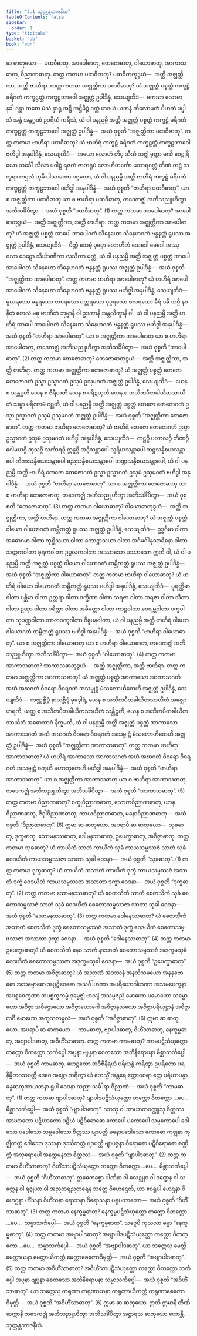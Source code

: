 ```yaml
---
title: "3.1 သုတ္တန္တဘာဇနီယ"
tableOfContents: false
sidebar:
  order: 1
type: "tipitaka"
basket: "ab"
book: "vbh"
---
```



<DynamicBreadcrumb />

<Division number="172" book="vbh">

<Paragraph number="613" book="vbh">
ဆ ဓာတုယော—  ပထဝီဓာတု, အာပေါဓာတု, တေဇောဓာတု, ဝါယောဓာတု, အာကာသဓာတု, ဝိညာဏဓာတု.
</Paragraph>

</Division>
<Division number="173" book="vbh">

<Paragraph number="614" book="vbh">
တတ္ထ ကတမာ ပထဝီဓာတု? ပထဝီဓာတုဒွယံ—  အတ္ထိ အဇ္ဈတ္တိကာ, အတ္ထိ ဗာဟိရာ. တတ္ထ ကတမာ အဇ္ဈတ္တိကာ ပထဝီဓာတု? ယံ အဇ္ဈတ္တံ ပစ္စတ္တံ ကက္ခဠံ ခရိဂတံ ကက္ခဠတ္တံ ကက္ခဠဘာဝေါ အဇ္ဈတ္တံ ဥပါဒိန္နံ, သေယျထိဒံ—  ကေသာ လောမာ နခါ ဒန္တာ တစော မံသံ နှာရု အဋ္ဌိ အဋ္ဌိမိဉ္ဇံ ဝက္ကံ ဟဒယံ ယကနံ ကိလောမကံ ပိဟကံ ပပ္ဖါသံ အန္တံ အန္တဂုဏံ ဥဒရိယံ ကရီသံ, ယံ ဝါ ပနညမ္ပိ အတ္ထိ အဇ္ဈတ္တံ ပစ္စတ္တံ ကက္ခဠံ ခရိဂတံ ကက္ခဠတ္တံ ကက္ခဠဘာဝေါ အဇ္ဈတ္တံ ဥပါဒိန္နံ—  အယံ ဝုစ္စတိ “အဇ္ဈတ္တိကာ ပထဝီဓာတု”.
</Paragraph>

<Paragraph number="615" book="vbh">
တတ္ထ ကတမာ ဗာဟိရာ ပထဝီဓာတု? ယံ ဗာဟိရံ ကက္ခဠံ ခရိဂတံ ကက္ခဠတ္တံ ကက္ခဠဘာဝေါ ဗဟိဒ္ဓါ အနုပါဒိန္နံ, သေယျထိဒံ—  အယော လောဟံ တိပု သီသံ သဇ္ဈံ မုတ္တာ မဏိ ဝေဠုရိယော သင်္ခေါ သိလာ ပဝါဠံ ရဇတံ ဇာတရူပံ လောဟိတင်္ကော မသာရဂလ္လံ တိဏံ ကဋ္ဌံ သက္ခရာ ကဌလံ ဘူမိ ပါသာဏော ပဗ္ဗတော, ယံ ဝါ ပနညမ္ပိ အတ္ထိ ဗာဟိရံ ကက္ခဠံ ခရိဂတံ ကက္ခဠတ္တံ ကက္ခဠဘာဝေါ ဗဟိဒ္ဓါ အနုပါဒိန္နံ—  အယံ ဝုစ္စတိ “ဗာဟိရာ ပထဝီဓာတု”. ယာ စ အဇ္ဈတ္တိကာ ပထဝီဓာတု ယာ စ ဗာဟိရာ ပထဝီဓာတု, တဒေကဇ္ဈံ အဘိသညူဟိတွာ အဘိသင်္ခိပိတွာ—  အယံ ဝုစ္စတိ “ပထဝီဓာတု”. (1)
</Paragraph>

</Division>
<Division number="174" book="vbh">

<Paragraph number="616" book="vbh">
တတ္ထ ကတမာ အာပေါဓာတု? အာပေါဓာတုဒွယံ—  အတ္ထိ အဇ္ဈတ္တိကာ, အတ္ထိ ဗာဟိရာ. တတ္ထ ကတမာ အဇ္ဈတ္တိကာ အာပေါဓာတု? ယံ အဇ္ဈတ္တံ ပစ္စတ္တံ အာပေါ အာပေါဂတံ သိနေဟော သိနေဟဂတံ ဗန္ဓနတ္တံ ရူပဿ အဇ္ဈတ္တံ ဥပါဒိန္နံ, သေယျထိဒံ—  ပိတ္တံ သေမှံ ပုဗ္ဗော လောဟိတံ သေဒေါ မေဒေါ အဿု ဝသာ ခေဠော သိင်္ဃာဏိကာ လသိကာ မုတ္တံ, ယံ ဝါ ပနညမ္ပိ အတ္ထိ အဇ္ဈတ္တံ ပစ္စတ္တံ အာပေါ အာပေါဂတံ သိနေဟော သိနေဟဂတံ ဗန္ဓနတ္တံ ရူပဿ အဇ္ဈတ္တံ ဥပါဒိန္နံ—  အယံ ဝုစ္စတိ “အဇ္ဈတ္တိကာ အာပေါဓာတု”.
</Paragraph>

<Paragraph number="617" book="vbh">
တတ္ထ ကတမာ ဗာဟိရာ အာပေါဓာတု? ယံ ဗာဟိရံ အာပေါ အာပေါဂတံ သိနေဟော သိနေဟဂတံ ဗန္ဓနတ္တံ ရူပဿ ဗဟိဒ္ဓါ အနုပါဒိန္နံ, သေယျထိဒံ—  မူလရသော ခန္ဓရသော တစရသော ပတ္တရသော ပုပ္ဖရသော ဖလရသော ခီရံ ဒဓိ သပ္ပိ နဝနီတံ တေလံ မဓု ဖာဏိတံ ဘုမ္မာနိ ဝါ ဥဒကာနိ အန္တလိက္ခာနိ ဝါ, ယံ ဝါ ပနညမ္ပိ အတ္ထိ ဗာဟိရံ အာပေါ အာပေါဂတံ သိနေဟော သိနေဟဂတံ ဗန္ဓနတ္တံ ရူပဿ ဗဟိဒ္ဓါ အနုပါဒိန္နံ—  အယံ ဝုစ္စတိ “ဗာဟိရာ အာပေါဓာတု”. ယာ စ အဇ္ဈတ္တိကာ အာပေါဓာတု ယာ စ ဗာဟိရာ အာပေါဓာတု, တဒေကဇ္ဈံ အဘိသညူဟိတွာ အဘိသင်္ခိပိတွာ—  အယံ ဝုစ္စတိ “အာပေါဓာတု”. (2)
</Paragraph>

</Division>
<Division number="175" book="vbh">

<Paragraph number="618" book="vbh">
တတ္ထ ကတမာ တေဇောဓာတု? တေဇောဓာတုဒွယံ—  အတ္ထိ အဇ္ဈတ္တိကာ, အတ္ထိ ဗာဟိရာ. တတ္ထ ကတမာ အဇ္ဈတ္တိကာ တေဇောဓာတု? ယံ အဇ္ဈတ္တံ ပစ္စတ္တံ တေဇော တေဇောဂတံ ဥသ္မာ ဥသ္မာဂတံ ဥသုမံ ဥသုမဂတံ အဇ္ဈတ္တံ ဥပါဒိန္နံ, သေယျထိဒံ—  ယေန စ သန္တပ္ပတိ ယေန စ ဇီရီယတိ ယေန စ ပရိဍယှတိ ယေန စ အသိတပီတခါယိတသာယိတံ သမ္မာ ပရိဏာမံ ဂစ္ဆတိ, ယံ ဝါ ပနညမ္ပိ အတ္ထိ အဇ္ဈတ္တံ ပစ္စတ္တံ တေဇော တေဇောဂတံ ဥသ္မာ ဥသ္မာဂတံ ဥသုမံ ဥသုမဂတံ အဇ္ဈတ္တံ ဥပါဒိန္နံ—  အယံ ဝုစ္စတိ “အဇ္ဈတ္တိကာ တေဇောဓာတု”.
</Paragraph>

<Paragraph number="619" book="vbh">
တတ္ထ ကတမာ ဗာဟိရာ တေဇောဓာတု? ယံ ဗာဟိရံ တေဇော တေဇောဂတံ ဥသ္မာ ဥသ္မာဂတံ ဥသုမံ ဥသုမဂတံ ဗဟိဒ္ဓါ အနုပါဒိန္နံ, သေယျထိဒံ—  ကဋ္ဌဂ္ဂိ ပလာလဂ္ဂိ တိဏဂ္ဂိ ဂေါမယဂ္ဂိ ထုသဂ္ဂိ သင်္ကာရဂ္ဂိ ဣန္ဒဂ္ဂိ အဂ္ဂိသန္တာပေါ သူရိယသန္တာပေါ ကဋ္ဌသန္နိစယသန္တာပေါ တိဏသန္နိစယသန္တာပေါ ဓညသန္နိစယသန္တာပေါ ဘဏ္ဍသန္နိစယသန္တာပေါ, ယံ ဝါ ပနညမ္ပိ အတ္ထိ ဗာဟိရံ တေဇော တေဇောဂတံ ဥသ္မာ ဥသ္မာဂတံ ဥသုမံ ဥသုမဂတံ ဗဟိဒ္ဓါ အနုပါဒိန္နံ—  အယံ ဝုစ္စတိ “ဗာဟိရာ တေဇောဓာတု”. ယာ စ အဇ္ဈတ္တိကာ တေဇောဓာတု ယာ စ ဗာဟိရာ တေဇောဓာတု, တဒေကဇ္ဈံ အဘိသညူဟိတွာ အဘိသင်္ခိပိတွာ—  အယံ ဝုစ္စတိ “တေဇောဓာတု”. (3)
</Paragraph>

</Division>
<Division number="176" book="vbh">

<Paragraph number="620" book="vbh">
တတ္ထ ကတမာ ဝါယောဓာတု? ဝါယောဓာတုဒွယံ—  အတ္ထိ အဇ္ဈတ္တိကာ, အတ္ထိ ဗာဟိရာ. တတ္ထ ကတမာ အဇ္ဈတ္တိကာ ဝါယောဓာတု? ယံ အဇ္ဈတ္တံ ပစ္စတ္တံ ဝါယော ဝါယောဂတံ ထမ္ဘိတတ္တံ ရူပဿ အဇ္ဈတ္တံ ဥပါဒိန္နံ, သေယျထိဒံ—  ဥဒ္ဓင်္ဂမာ ဝါတာ အဓောဂမာ ဝါတာ ကုစ္ဆိသယာ ဝါတာ ကောဋ္ဌာသယာ ဝါတာ အင်္ဂမင်္ဂါနုသာရိနော ဝါတာ သတ္ထကဝါတာ ခုရကဝါတာ ဥပ္ပလကဝါတာ အဿာသော ပဿာသော ဣတိ ဝါ, ယံ ဝါ ပနညမ္ပိ အတ္ထိ အဇ္ဈတ္တံ ပစ္စတ္တံ ဝါယော ဝါယောဂတံ ထမ္ဘိတတ္တံ ရူပဿ အဇ္ဈတ္တံ ဥပါဒိန္နံ—  အယံ ဝုစ္စတိ “အဇ္ဈတ္တိကာ ဝါယောဓာတု”.
</Paragraph>

<Paragraph number="621" book="vbh">
တတ္ထ ကတမာ ဗာဟိရာ ဝါယောဓာတု? ယံ ဗာဟိရံ ဝါယော ဝါယောဂတံ ထမ္ဘိတတ္တံ ရူပဿ ဗဟိဒ္ဓါ အနုပါဒိန္နံ, သေယျထိဒံ—  ပုရတ္ထိမာ ဝါတာ ပစ္ဆိမာ ဝါတာ ဥတ္တရာ ဝါတာ ဒက္ခိဏာ ဝါတာ သရဇာ ဝါတာ အရဇာ ဝါတာ သီတာ ဝါတာ ဥဏှာ ဝါတာ ပရိတ္တာ ဝါတာ အဓိမတ္တာ ဝါတာ ကာဠဝါတာ ဝေရမ္ဘဝါတာ ပက္ခဝါတာ သုပဏ္ဏဝါတာ တာလဝဏ္ဋဝါတာ ဝိဓူပနဝါတာ, ယံ ဝါ ပနညမ္ပိ အတ္ထိ ဗာဟိရံ ဝါယော ဝါယောဂတံ ထမ္ဘိတတ္တံ ရူပဿ ဗဟိဒ္ဓါ အနုပါဒိန္နံ—  အယံ ဝုစ္စတိ “ဗာဟိရာ ဝါယောဓာတု”. ယာ စ အဇ္ဈတ္တိကာ ဝါယောဓာတု ယာ စ ဗာဟိရာ ဝါယောဓာတု, တဒေကဇ္ဈံ အဘိသညူဟိတွာ အဘိသင်္ခိပိတွာ—  အယံ ဝုစ္စတိ “ဝါယောဓာတု”. (4)
</Paragraph>

</Division>
<Division number="177" book="vbh">

<Paragraph number="622" book="vbh">
တတ္ထ ကတမာ အာကာသဓာတု? အာကာသဓာတုဒွယံ—  အတ္ထိ အဇ္ဈတ္တိကာ, အတ္ထိ ဗာဟိရာ. တတ္ထ ကတမာ အဇ္ဈတ္တိကာ အာကာသဓာတု? ယံ အဇ္ဈတ္တံ ပစ္စတ္တံ အာကာသော အာကာသဂတံ အဃံ အဃဂတံ ဝိဝရော ဝိဝရဂတံ အသမ္ဖုဋ္ဌံ မံသလောဟိတေဟိ အဇ္ဈတ္တံ ဥပါဒိန္နံ, သေယျထိဒံ—  ကဏ္ဏစ္ဆိဒ္ဒံ နာသစ္ဆိဒ္ဒံ မုခဒွါရံ, ယေန စ အသိတပီတခါယိတသာယိတံ အဇ္ဈောဟရတိ, ယတ္ထ စ အသိတပီတခါယိတသာယိတံ သန္တိဋ္ဌတိ, ယေန စ အသိတပီတခါယိတသာယိတံ အဓောဘာဂံ နိက္ခမတိ, ယံ ဝါ ပနညမ္ပိ အတ္ထိ အဇ္ဈတ္တံ ပစ္စတ္တံ အာကာသော အာကာသဂတံ အဃံ အဃဂတံ ဝိဝရော ဝိဝရဂတံ အသမ္ဖုဋ္ဌံ မံသလောဟိတေဟိ အဇ္ဈတ္တံ ဥပါဒိန္နံ—  အယံ ဝုစ္စတိ “အဇ္ဈတ္တိကာ အာကာသဓာတု”.
</Paragraph>

<Paragraph number="623" book="vbh">
တတ္ထ ကတမာ ဗာဟိရာ အာကာသဓာတု? ယံ ဗာဟိရံ အာကာသော အာကာသဂတံ အဃံ အဃဂတံ ဝိဝရော ဝိဝရဂတံ အသမ္ဖုဋ္ဌံ စတူဟိ မဟာဘူတေဟိ ဗဟိဒ္ဓါ အနုပါဒိန္နံ—  အယံ ဝုစ္စတိ “ဗာဟိရာ အာကာသဓာတု”. ယာ စ အဇ္ဈတ္တိကာ အာကာသဓာတု ယာ စ ဗာဟိရာ အာကာသဓာတု, တဒေကဇ္ဈံ အဘိသညူဟိတွာ အဘိသင်္ခိပိတွာ—  အယံ ဝုစ္စတိ “အာကာသဓာတု”. (5)
</Paragraph>

</Division>
<Division number="178" book="vbh">

<Paragraph number="624" book="vbh">
တတ္ထ ကတမာ ဝိညာဏဓာတု? စက္ခုဝိညာဏဓာတု, သောတဝိညာဏဓာတု, ဃာနဝိညာဏဓာတု, ဇိဝှါဝိညာဏဓာတု, ကာယဝိညာဏဓာတု, မနောဝိညာဏဓာတု—  အယံ ဝုစ္စတိ “ဝိညာဏဓာတု”. (6)

</Paragraph>
</Division>

<Paragraph number="625" type="center" book="vbh">
ဣမာ ဆ ဓာတုယော.


</Paragraph>

<Division number="179" book="vbh">

<Paragraph number="626" book="vbh">
အပရာပိ ဆ ဓာတုယော—  သုခဓာတု, ဒုက္ခဓာတု, သောမနဿဓာတု, ဒေါမနဿဓာတု, ဥပေက္ခာဓာတု, အဝိဇ္ဇာဓာတု.
</Paragraph>

</Division>
<Division number="180" book="vbh">

<Paragraph number="627" book="vbh">
တတ္ထ ကတမာ သုခဓာတု? ယံ ကာယိကံ သာတံ ကာယိကံ သုခံ ကာယသမ္ဖဿဇံ သာတံ သုခံ ဝေဒယိတံ ကာယသမ္ဖဿဇာ သာတာ သုခါ ဝေဒနာ—  အယံ ဝုစ္စတိ “သုခဓာတု”. (1)
</Paragraph>

<Paragraph number="628" book="vbh">
တတ္ထ ကတမာ ဒုက္ခဓာတု? ယံ ကာယိကံ အသာတံ ကာယိကံ ဒုက္ခံ ကာယသမ္ဖဿဇံ အသာတံ ဒုက္ခံ ဝေဒယိတံ ကာယသမ္ဖဿဇာ အသာတာ ဒုက္ခာ ဝေဒနာ—  အယံ ဝုစ္စတိ “ဒုက္ခဓာတု”. (2)
</Paragraph>

<Paragraph number="629" book="vbh">
တတ္ထ ကတမာ သောမနဿဓာတု? ယံ စေတသိကံ သာတံ စေတသိကံ သုခံ စေတောသမ္ဖဿဇံ သာတံ သုခံ ဝေဒယိတံ စေတောသမ္ဖဿဇာ သာတာ သုခါ ဝေဒနာ—  အယံ ဝုစ္စတိ “သောမနဿဓာတု”. (3)
</Paragraph>

<Paragraph number="630" book="vbh">
တတ္ထ ကတမာ ဒေါမနဿဓာတု? ယံ စေတသိကံ အသာတံ စေတသိကံ ဒုက္ခံ စေတောသမ္ဖဿဇံ အသာတံ ဒုက္ခံ ဝေဒယိတံ စေတောသမ္ဖဿဇာ အသာတာ ဒုက္ခာ ဝေဒနာ—  အယံ ဝုစ္စတိ “ဒေါမနဿဓာတု”. (4)
</Paragraph>

<Paragraph number="631" book="vbh">
တတ္ထ ကတမာ ဥပေက္ခာဓာတု? ယံ စေတသိကံ နေဝ သာတံ နာသာတံ စေတောသမ္ဖဿဇံ အဒုက္ခမသုခံ ဝေဒယိတံ စေတောသမ္ဖဿဇာ အဒုက္ခမသုခါ ဝေဒနာ—  အယံ ဝုစ္စတိ “ဥပေက္ခာဓာတု”. (5)
</Paragraph>

<Paragraph number="632" book="vbh">
တတ္ထ ကတမာ အဝိဇ္ဇာဓာတု? ယံ အညာဏံ အဒဿနံ အနဘိသမယော အနနုဗောဓော အသမ္ဗောဓော အပ္ပဋိဝေဓော အသင်္ဂါဟဏာ အပရိယောဂါဟဏာ အသမပေက္ခနာ အပစ္စဝေက္ခဏာ အပစ္စက္ခကမ္မံ ဒုမ္မေဇ္ဈံ ဗာလျံ အသမ္ပဇညံ မောဟော ပမောဟော သမ္မောဟော အဝိဇ္ဇာ အဝိဇ္ဇောဃော အဝိဇ္ဇာယောဂေါ အဝိဇ္ဇာနုသယော အဝိဇ္ဇာပရိယုဋ္ဌာနံ အဝိဇ္ဇာလင်္ဂီ မောဟော အကုသလမူလံ—  အယံ ဝုစ္စတိ “အဝိဇ္ဇာဓာတု”. (6)

</Paragraph>
</Division>

<Paragraph number="633" type="center" book="vbh">
ဣမာ ဆ ဓာတုယော.


</Paragraph>

<Division number="181" book="vbh">

<Paragraph number="634" book="vbh">
အပရာပိ ဆ ဓာတုယော—  ကာမဓာတု, ဗျာပါဒဓာတု, ဝိဟိံသာဓာတု, နေက္ခမ္မဓာတု, အဗျာပါဒဓာတု, အဝိဟိံသာဓာတု.
</Paragraph>

</Division>
<Division number="182" book="vbh">

<Paragraph number="635" book="vbh">
တတ္ထ ကတမာ ကာမဓာတု? ကာမပဋိသံယုတ္တော တက္ကော ဝိတက္ကော သင်္ကပ္ပေါ အပ္ပနာ ဗျပ္ပနာ စေတသော အဘိနိရောပနာ မိစ္ဆာသင်္ကပ္ပေါ—  အယံ ဝုစ္စတိ ကာမဓာတု. ဟေဋ္ဌတော အဝီစိနိရယံ ပရိယန္တံ ကရိတွာ ဥပရိတော ပရနိမ္မိတဝသဝတ္တီ ဒေဝေ အန္တော ကရိတွာ ယံ ဧတသ္မိံ အန္တရေ ဧတ္ထာဝစရာ ဧတ္ထ ပရိယာပန္နာ ခန္ဓဓာတုအာယတနာ ရူပါ ဝေဒနာ သညာ သင်္ခါရာ ဝိညာဏံ—  အယံ ဝုစ္စတိ “ကာမဓာတု”. (1)
</Paragraph>

<Paragraph number="636" book="vbh">
တတ္ထ ကတမာ ဗျာပါဒဓာတု? ဗျာပါဒပဋိသံယုတ္တော တက္ကော ဝိတက္ကော …ပေ…  မိစ္ဆာသင်္ကပ္ပေါ—  အယံ ဝုစ္စတိ “ဗျာပါဒဓာတု”. ဒသသု ဝါ အာဃာတဝတ္ထူသု စိတ္တဿ အာဃာတော ပဋိဃာတော ပဋိဃံ ပဋိဝိရောဓော ကောပေါ ပကောပေါ သမ္ပကောပေါ ဒေါသော ပဒေါသော သမ္ပဒေါသော စိတ္တဿ ဗျာပတ္တိ မနောပဒေါသော ကောဓော ကုဇ္ဈနာ ကုဇ္ဈိတတ္တံ ဒေါသော ဒုဿနာ ဒုဿိတတ္တံ ဗျာပတ္တိ ဗျာပဇ္ဇနာ ဝိရောဓော ပဋိဝိရောဓော စဏ္ဍိက္ကံ အသုရောပေါ အနတ္တမနတာ စိတ္တဿ—  အယံ ဝုစ္စတိ “ဗျာပါဒဓာတု”. (2)
</Paragraph>

<Paragraph number="637" book="vbh">
တတ္ထ ကတမာ ဝိဟိံသာဓာတု? ဝိဟိံသာပဋိသံယုတ္တော တက္ကော ဝိတက္ကော …ပေ…  မိစ္ဆာသင်္ကပ္ပေါ—  အယံ ဝုစ္စတိ “ဝိဟိံသာဓာတု”. ဣဓေကစ္စော ပါဏိနာ ဝါ လေဍ္ဍုနာ ဝါ ဒဏ္ဍေန ဝါ သတ္ထေန ဝါ ရဇ္ဇုယာ ဝါ အညတရညတရေန သတ္တေ ဝိဟေဌေတိ, ယာ ဧဝရူပါ ဟေဌနာ ဝိဟေဌနာ ဟိံသနာ ဝိဟိံသနာ ရောသနာ ဝိရောသနာ ပရူပဃာတော—  အယံ ဝုစ္စတိ “ဝိဟိံသာဓာတု”. (3)
</Paragraph>

<Paragraph number="638" book="vbh">
တတ္ထ ကတမာ နေက္ခမ္မဓာတု? နေက္ခမ္မပဋိသံယုတ္တော တက္ကော ဝိတက္ကော …ပေ…  သမ္မာသင်္ကပ္ပေါ—  အယံ ဝုစ္စတိ “နေက္ခမ္မဓာတု”. သဗ္ဗေပိ ကုသလာ ဓမ္မာ “နေက္ခမ္မဓာတု”. (4)
</Paragraph>

<Paragraph number="639" book="vbh">
တတ္ထ ကတမာ အဗျာပါဒဓာတု? အဗျာပါဒပဋိသံယုတ္တော တက္ကော ဝိတက္ကော …ပေ…  သမ္မာသင်္ကပ္ပေါ—  အယံ ဝုစ္စတိ “အဗျာပါဒဓာတု”. ယာ သတ္တေသု မေတ္တိ မေတ္တာယနာ မေတ္တာယိတတ္တံ မေတ္တာစေတောဝိမုတ္တိ—  အယံ ဝုစ္စတိ “အဗျာပါဒဓာတု”. (5)
</Paragraph>

<Paragraph number="640" book="vbh">
တတ္ထ ကတမာ အဝိဟိံသာဓာတု? အဝိဟိံသာပဋိသံယုတ္တော တက္ကော ဝိတက္ကော သင်္ကပ္ပေါ အပ္ပနာ ဗျပ္ပနာ စေတသော အဘိနိရောပနာ သမ္မာသင်္ကပ္ပေါ—  အယံ ဝုစ္စတိ “အဝိဟိံသာဓာတု”. ယာ သတ္တေသု ကရုဏာ ကရုဏာယနာ ကရုဏာယိတတ္တံ ကရုဏာစေတောဝိမုတ္တိ—  အယံ ဝုစ္စတိ “အဝိဟိံသာဓာတု”. (6)

</Paragraph>
</Division>

<Paragraph number="641" type="center" book="vbh">
ဣမာ ဆ ဓာတုယော.


</Paragraph>

<Paragraph number="642" book="vbh">
ဣတိ ဣမာနိ တီဏိ ဆက္ကာနိ တဒေကဇ္ဈံ အဘိသညူဟိတွာ အဘိသင်္ခိပိတွာ အဋ္ဌာရသ ဓာတုယော ဟောန္တိ.

</Paragraph>

<Paragraph number="643" type="center" book="vbh">
သုတ္တန္တဘာဇနီယံ.
</Paragraph>